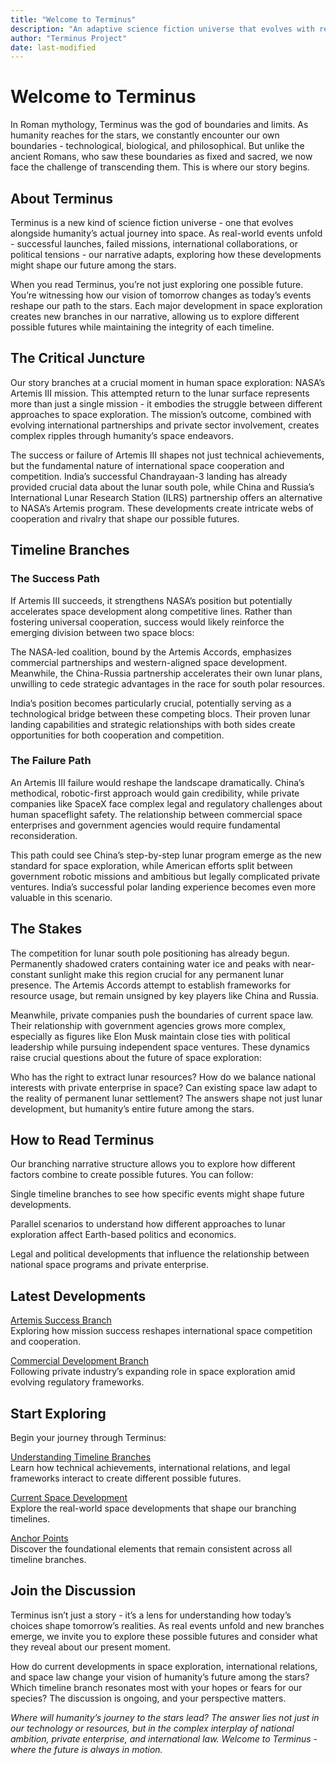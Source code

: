```yaml
---
title: "Welcome to Terminus"
description: "An adaptive science fiction universe that evolves with real space developments"
author: "Terminus Project"
date: last-modified
---
```


# Welcome to Terminus

In Roman mythology, Terminus was the god of boundaries and limits. As humanity reaches for the stars, we constantly encounter our own boundaries - technological, biological, and philosophical. But unlike the ancient Romans, who saw these boundaries as fixed and sacred, we now face the challenge of transcending them. This is where our story begins.

## About Terminus

Terminus is a new kind of science fiction universe - one that evolves alongside humanity's actual journey into space. As real-world events unfold - successful launches, failed missions, international collaborations, or political tensions - our narrative adapts, exploring how these developments might shape our future among the stars.

When you read Terminus, you're not just exploring one possible future. You're witnessing how our vision of tomorrow changes as today's events reshape our path to the stars. Each major development in space exploration creates new branches in our narrative, allowing us to explore different possible futures while maintaining the integrity of each timeline.

## The Critical Juncture

Our story branches at a crucial moment in human space exploration: NASA's Artemis III mission. This attempted return to the lunar surface represents more than just a single mission - it embodies the struggle between different approaches to space exploration. The mission's outcome, combined with evolving international partnerships and private sector involvement, creates complex ripples through humanity's space endeavors.

The success or failure of Artemis III shapes not just technical achievements, but the fundamental nature of international space cooperation and competition. India's successful Chandrayaan-3 landing has already provided crucial data about the lunar south pole, while China and Russia's International Lunar Research Station (ILRS) partnership offers an alternative to NASA's Artemis program. These developments create intricate webs of cooperation and rivalry that shape our possible futures.

## Timeline Branches

### The Success Path
If Artemis III succeeds, it strengthens NASA's position but potentially accelerates space development along competitive lines. Rather than fostering universal cooperation, success would likely reinforce the emerging division between two space blocs:

The NASA-led coalition, bound by the Artemis Accords, emphasizes commercial partnerships and western-aligned space development. Meanwhile, the China-Russia partnership accelerates their own lunar plans, unwilling to cede strategic advantages in the race for south polar resources.

India's position becomes particularly crucial, potentially serving as a technological bridge between these competing blocs. Their proven lunar landing capabilities and strategic relationships with both sides create opportunities for both cooperation and competition.

### The Failure Path
An Artemis III failure would reshape the landscape dramatically. China's methodical, robotic-first approach would gain credibility, while private companies like SpaceX face complex legal and regulatory challenges about human spaceflight safety. The relationship between commercial space enterprises and government agencies would require fundamental reconsideration.

This path could see China's step-by-step lunar program emerge as the new standard for space exploration, while American efforts split between government robotic missions and ambitious but legally complicated private ventures. India's successful polar landing experience becomes even more valuable in this scenario.

## The Stakes

The competition for lunar south pole positioning has already begun. Permanently shadowed craters containing water ice and peaks with near-constant sunlight make this region crucial for any permanent lunar presence. The Artemis Accords attempt to establish frameworks for resource usage, but remain unsigned by key players like China and Russia.

Meanwhile, private companies push the boundaries of current space law. Their relationship with government agencies grows more complex, especially as figures like Elon Musk maintain close ties with political leadership while pursuing independent space ventures. These dynamics raise crucial questions about the future of space exploration:

Who has the right to extract lunar resources? How do we balance national interests with private enterprise in space? Can existing space law adapt to the reality of permanent lunar settlement? The answers shape not just lunar development, but humanity's entire future among the stars.

## How to Read Terminus

Our branching narrative structure allows you to explore how different factors combine to create possible futures. You can follow:

Single timeline branches to see how specific events might shape future developments.

Parallel scenarios to understand how different approaches to lunar exploration affect Earth-based politics and economics.

Legal and political developments that influence the relationship between national space programs and private enterprise.

## Latest Developments

[Artemis Success Branch](branches/artemis/success.qmd)  
Exploring how mission success reshapes international space competition and cooperation.

[Commercial Development Branch](branches/commercial/development.qmd)  
Following private industry's expanding role in space exploration amid evolving regulatory frameworks.

## Start Exploring

Begin your journey through Terminus:

[Understanding Timeline Branches](about/timeline-structure.qmd)  
Learn how technical achievements, international relations, and legal frameworks interact to create different possible futures.

[Current Space Development](core/current.qmd)  
Explore the real-world space developments that shape our branching timelines.

[Anchor Points](core/anchor-points.qmd)  
Discover the foundational elements that remain consistent across all timeline branches.

## Join the Discussion

Terminus isn't just a story - it's a lens for understanding how today's choices shape tomorrow's realities. As real events unfold and new branches emerge, we invite you to explore these possible futures and consider what they reveal about our present moment.

How do current developments in space exploration, international relations, and space law change your vision of humanity's future among the stars? Which timeline branch resonates most with your hopes or fears for our species? The discussion is ongoing, and your perspective matters.

*Where will humanity's journey to the stars lead? The answer lies not just in our technology or resources, but in the complex interplay of national ambition, private enterprise, and international law. Welcome to Terminus - where the future is always in motion.*